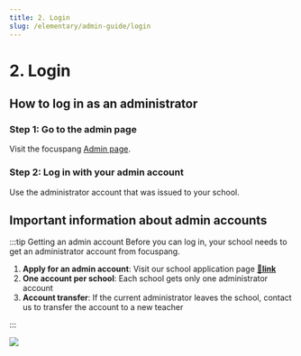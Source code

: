 ```yaml
---
title: 2. Login
slug: /elementary/admin-guide/login
---
```



# 2. Login

## How to log in as an administrator

### Step 1: Go to the admin page

Visit the focuspang [Admin page](http://admin.focuspang.com).

### Step 2: Log in with your admin account

Use the administrator account that was issued to your school.

## Important information about admin accounts

:::tip Getting an admin account
Before you can log in, your school needs to get an administrator account from focuspang.

1. **Apply for an admin account**: Visit our school application page **[🔗link](https://focuspang.com/school.html)**
2. **One account per school**: Each school gets only one administrator account
3. **Account transfer**: If the current administrator leaves the school, contact us to transfer the account to a new teacher

:::

<Image src="/img/en/elementary/admin/02-01.jpg" size="lg" />
